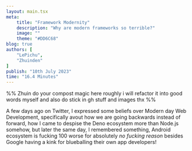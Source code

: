 ```yaml
---
layout: main.tsx
meta:
    title: "Framework Modernity"
    description: "Why are modern frameworks so terrible?"
    image: ""
    theme: "#DD6C68"
blog: true
authors: [
	"LePichu",
    "Zhuinden"
]
publish: "10th July 2023"
time: "16.4 Minutes"
---
```


%% Zhuin do your compost magic here roughly i will refactor it into good words myself and also do stick in gh stuff and images thx %%

A few days ago on Twitter, I expressed some beliefs over Modern day Web Development, specifically avout how we are going backwards instead of forward, how I came to despise the Deno ecosystem more than Node.js somehow, but later the same day, I remembered something, Android ecosystem is fucking 100  worse for absolutely *no fucking reason* besides Google having a kink for blueballing their own app developers!
